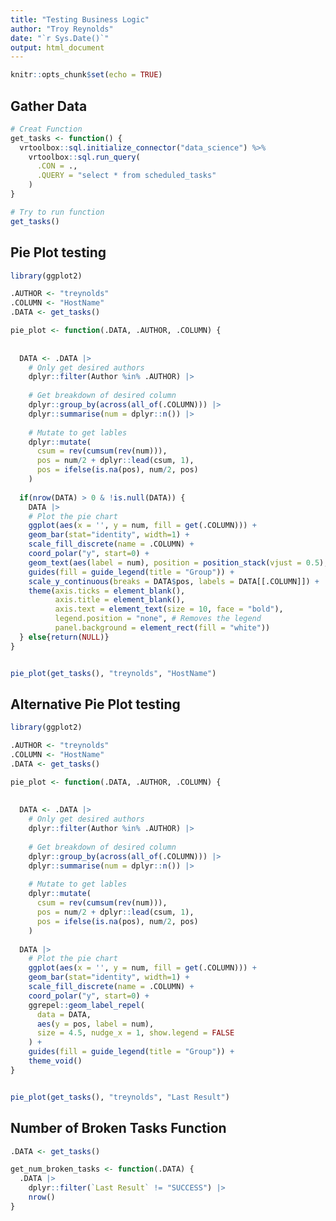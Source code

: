 ```yaml
---
title: "Testing Business Logic"
author: "Troy Reynolds"
date: "`r Sys.Date()`"
output: html_document
---
```


```r
knitr::opts_chunk$set(echo = TRUE)
```



## Gather Data
```r
# Creat Function
get_tasks <- function() {
  vrtoolbox::sql.initialize_connector("data_science") %>%
    vrtoolbox::sql.run_query(
      .CON = .,
      .QUERY = "select * from scheduled_tasks"
    )
}

# Try to run function
get_tasks()
```


## Pie Plot testing
```r
library(ggplot2)

.AUTHOR <- "treynolds"
.COLUMN <- "HostName"
.DATA <- get_tasks()

pie_plot <- function(.DATA, .AUTHOR, .COLUMN) {
  
  
  DATA <- .DATA |> 
    # Only get desired authors
    dplyr::filter(Author %in% .AUTHOR) |>
    
    # Get breakdown of desired column
    dplyr::group_by(across(all_of(.COLUMN))) |> 
    dplyr::summarise(num = dplyr::n()) |> 
    
    # Mutate to get lables
    dplyr::mutate(
      csum = rev(cumsum(rev(num))), 
      pos = num/2 + dplyr::lead(csum, 1),
      pos = ifelse(is.na(pos), num/2, pos)
    )
  
  if(nrow(DATA) > 0 & !is.null(DATA)) {
    DATA |>
    # Plot the pie chart
    ggplot(aes(x = '', y = num, fill = get(.COLUMN))) + 
    geom_bar(stat="identity", width=1) + 
    scale_fill_discrete(name = .COLUMN) +
    coord_polar("y", start=0) +
    geom_text(aes(label = num), position = position_stack(vjust = 0.5), size = 6) + 
    guides(fill = guide_legend(title = "Group")) +
    scale_y_continuous(breaks = DATA$pos, labels = DATA[[.COLUMN]]) +
    theme(axis.ticks = element_blank(),
          axis.title = element_blank(),
          axis.text = element_text(size = 10, face = "bold"), 
          legend.position = "none", # Removes the legend
          panel.background = element_rect(fill = "white"))
  } else{return(NULL)}
}


pie_plot(get_tasks(), "treynolds", "HostName")
```


## Alternative Pie Plot testing
```r
library(ggplot2)

.AUTHOR <- "treynolds"
.COLUMN <- "HostName"
.DATA <- get_tasks()

pie_plot <- function(.DATA, .AUTHOR, .COLUMN) {
  
  
  DATA <- .DATA |> 
    # Only get desired authors
    dplyr::filter(Author %in% .AUTHOR) |>
    
    # Get breakdown of desired column
    dplyr::group_by(across(all_of(.COLUMN))) |> 
    dplyr::summarise(num = dplyr::n()) |> 
    
    # Mutate to get lables
    dplyr::mutate(
      csum = rev(cumsum(rev(num))), 
      pos = num/2 + dplyr::lead(csum, 1),
      pos = ifelse(is.na(pos), num/2, pos)
    )
    
  DATA |>
    # Plot the pie chart
    ggplot(aes(x = '', y = num, fill = get(.COLUMN))) + 
    geom_bar(stat="identity", width=1) + 
    scale_fill_discrete(name = .COLUMN) +
    coord_polar("y", start=0) +
    ggrepel::geom_label_repel(
      data = DATA,
      aes(y = pos, label = num),
      size = 4.5, nudge_x = 1, show.legend = FALSE
    ) + 
    guides(fill = guide_legend(title = "Group")) +
    theme_void()
}


pie_plot(get_tasks(), "treynolds", "Last Result")
```

## Number of Broken Tasks Function
```r
.DATA <- get_tasks()

get_num_broken_tasks <- function(.DATA) {
  .DATA |>
    dplyr::filter(`Last Result` != "SUCCESS") |>
    nrow()
}


```


